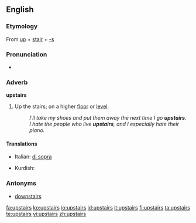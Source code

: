 ==English==

===Etymology===
From [[up]] + [[stair]] + [[-s]]

===Pronunciation===
*{{audio|en-us-upstairs.ogg|Audio (US)}}

===Adverb===
'''upstairs'''
#Up the stairs; on a higher [[floor]] or [[level]].
#:''I'll take my shoes and put them away the next time I go '''upstairs'''.''
#:''I hate the people who live '''upstairs''', and I especially hate their piano.''

====Translations====
{{trans-top|Up the stairs; on a higher floor or level}}
*Italian: [[di sopra]]
{{trans-mid}}
*Kurdish: {{t|ku|سه‌ره‌وه‌|sc=KUchar|tr=}}
{{trans-bottom}}

===Antonyms===
*[[downstairs]]

[[fa:upstairs]]
[[ko:upstairs]]
[[io:upstairs]]
[[id:upstairs]]
[[it:upstairs]]
[[fi:upstairs]]
[[ta:upstairs]]
[[te:upstairs]]
[[vi:upstairs]]
[[zh:upstairs]]